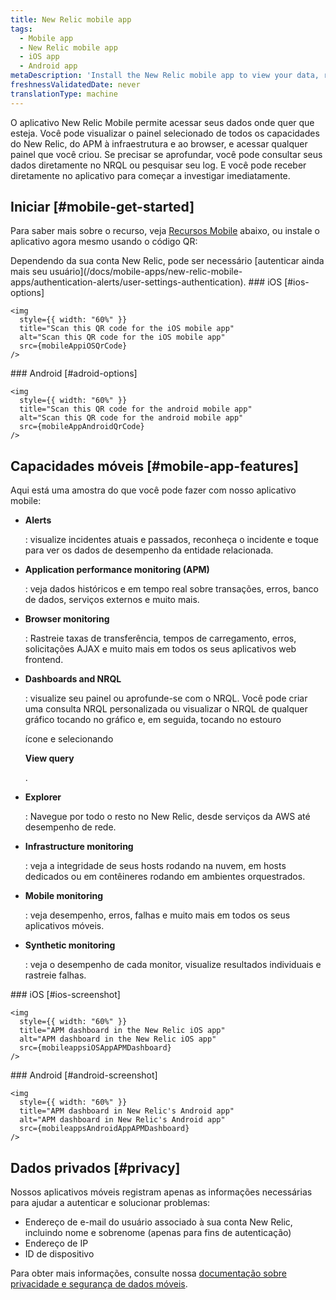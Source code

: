 ```yaml
---
title: New Relic mobile app
tags:
  - Mobile app
  - New Relic mobile app
  - iOS app
  - Android app
metaDescription: 'Install the New Relic mobile app to view your data, run queries, and receive and create alerts.'
freshnessValidatedDate: never
translationType: machine
---
```






O aplicativo New Relic Mobile permite acessar seus dados onde quer que esteja. Você pode visualizar o painel selecionado de todos os capacidades do New Relic, do APM à infraestrutura e ao browser, e acessar qualquer painel que você criou. Se precisar se aprofundar, você pode consultar seus dados diretamente no NRQL ou pesquisar seu log. E você pode receber <InlinePopover type="alerts"/>diretamente no aplicativo para começar a investigar imediatamente.

## Iniciar [#mobile-get-started]

Para saber mais sobre o recurso, veja [Recursos Mobile](#mobile-app-features) abaixo, ou instale o aplicativo agora mesmo usando o código QR:

<Callout variant="tip">
  Dependendo da sua conta New Relic, pode ser necessário [autenticar ainda mais seu usuário](/docs/mobile-apps/new-relic-mobile-apps/authentication-alerts/user-settings-authentication).
</Callout>

<SideBySide>
  <Side>
    ### iOS [#ios-options]

    <img
      style={{ width: "60%" }}
      title="Scan this QR code for the iOS mobile app"
      alt="Scan this QR code for the iOS mobile app"
      src={mobileAppiOSQrCode}
    />
  </Side>

  <Side>
    ### Android [#adroid-options]

    <img
      style={{ width: "60%" }}
      title="Scan this QR code for the android mobile app"
      alt="Scan this QR code for the android mobile app"
      src={mobileAppAndroidQrCode}
    />
  </Side>
</SideBySide>

## Capacidades móveis [#mobile-app-features]

Aqui está uma amostra do que você pode fazer com nosso aplicativo mobile:

* <DoNotTranslate>**Alerts**</DoNotTranslate>

  : visualize incidentes atuais e passados, reconheça o incidente e toque para ver os dados de desempenho da entidade relacionada.

* <DoNotTranslate>**Application performance monitoring (APM)**</DoNotTranslate>

  : veja dados históricos e em tempo real sobre transações, erros, banco de dados, serviços externos e muito mais.

* <DoNotTranslate>**Browser monitoring**</DoNotTranslate>

  : Rastreie taxas de transferência, tempos de carregamento, erros, solicitações AJAX e muito mais em todos os seus aplicativos web frontend.

* <DoNotTranslate>**Dashboards and NRQL**</DoNotTranslate>

  : visualize seu painel ou aprofunde-se com o NRQL. Você pode criar uma consulta NRQL personalizada ou visualizar o NRQL de qualquer gráfico tocando no gráfico e, em seguida, tocando no estouro

  <Icon name="fe-more-horizontal"/>

  ícone e selecionando

  <DoNotTranslate>**View query**</DoNotTranslate>

  .

* <DoNotTranslate>**Explorer**</DoNotTranslate>

  : Navegue por todo o resto no New Relic, desde serviços da AWS até desempenho de rede.

* <DoNotTranslate>**Infrastructure monitoring**</DoNotTranslate>

  : veja a integridade de seus hosts rodando na nuvem, em hosts dedicados ou em contêineres rodando em ambientes orquestrados.

* <DoNotTranslate>**Mobile monitoring**</DoNotTranslate>

  : veja desempenho, erros, falhas e muito mais em todos os seus aplicativos móveis.

* <DoNotTranslate>**Synthetic monitoring**</DoNotTranslate>

  : veja o desempenho de cada monitor, visualize resultados individuais e rastreie falhas.

<SideBySide>
  <Side>
    ### iOS [#ios-screenshot]

    <img
      style={{ width: "60%" }}
      title="APM dashboard in the New Relic iOS app"
      alt="APM dashboard in the New Relic iOS app"
      src={mobileappsiOSAppAPMDashboard}
    />
  </Side>

  <Side>
    ### Android [#android-screenshot]

    <img
      style={{ width: "60%" }}
      title="APM dashboard in New Relic's Android app"
      alt="APM dashboard in New Relic's Android app"
      src={mobileappsAndroidAppAPMDashboard}
    />
  </Side>
</SideBySide>

## Dados privados [#privacy]

Nossos aplicativos móveis registram apenas as informações necessárias para ajudar a autenticar e solucionar problemas:

* Endereço de e-mail do usuário associado à sua conta New Relic, incluindo nome e sobrenome (apenas para fins de autenticação)
* Endereço de IP
* ID de dispositivo

Para obter mais informações, consulte nossa [documentação sobre privacidade e segurança de dados móveis](/docs/mobile-monitoring/new-relic-mobile/get-started/security-mobile-apps).
